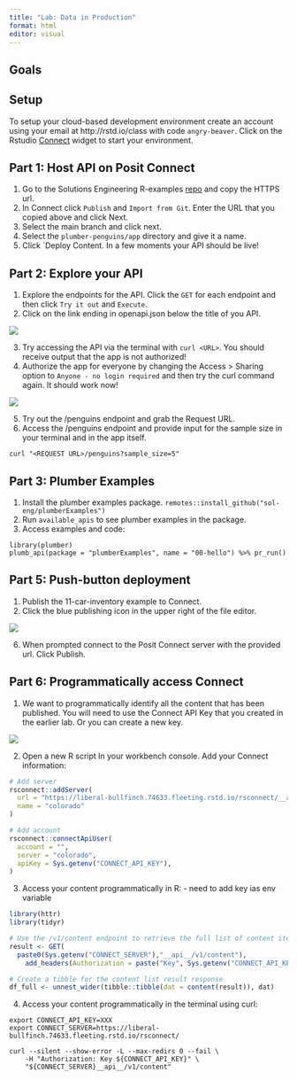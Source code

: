 ```yaml
---
title: "Lab: Data in Production"
format: html
editor: visual
---
```


## Goals

## Setup

To setup your cloud-based development environment create an account using your email at http://rstd.io/class with code `angry-beaver`. Click on the Rstudio [Connect](https://docs.posit.co/connect/user/) widget to start your environment.

## Part 1: Host API on Posit Connect

1.  Go to the Solutions Engineering R-examples [repo](https://github.com/sol-eng/r-examples) and copy the HTTPS url.
2.  In Connect click `Publish` and `Import from Git`. Enter the URL that you copied above and click Next.
3.  Select the main branch and click next.
4.  Select the `plumber-penguins/app` directory and give it a name.
5.  Click \`Deploy Content. In a few moments your API should be live!

## Part 2: Explore your API

1.  Explore the endpoints for the API. Click the `GET` for each endpoint and then click `Try it out` and `Execute`.
2.  Click on the link ending in openapi.json below the title of you API.

![](images/Screenshot%202023-09-11%20at%207.22.12%20PM.png)

3.  Try accessing the API via the terminal with `curl <URL>`. You should receive output that the app is not authorized!
4.  Authorize the app for everyone by changing the Access \> Sharing option to `Anyone - no login required` and then try the curl command again. It should work now!

![](images/Screenshot%202023-09-11%20at%207.27.05%20PM.png)

5.  Try out the /penguins endpoint and grab the Request URL.
6.  Access the /penguins endpoint and provide input for the sample size in your terminal and in the app itself.

`curl "<REQUEST URL>/penguins?sample_size=5"`

## Part 3: Plumber Examples

1.  Install the plumber examples package. `remotes::install_github("sol-eng/plumberExamples")`
2.  Run `available_apis` to see plumber examples in the package.
3.  Access examples and code:

```         
library(plumber)
plumb_api(package = "plumberExamples", name = "00-hello") %>% pr_run()
```

## Part 5: Push-button deployment

1.  Publish the 11-car-inventory example to Connect.
2.  Click the blue publishing icon in the upper right of the file editor.

![](images/Screenshot%202023-09-11%20at%207.44.06%20PM.png)

6.  When prompted connect to the Posit Connect server with the provided url. Click Publish.

## Part 6: Programmatically access Connect

1.  We want to programmatically identify all the content that has been published. You will need to use the Connect API Key that you created in the earlier lab. Or you can create a new key.

![](images/Screenshot%202023-09-11%20at%2011.16.59%20AM.png)

2.  Open a new R script In your workbench console. Add your Connect information:

```r
# Add server
rsconnect::addServer(
  url = "https://liberal-bullfinch.74633.fleeting.rstd.io/rsconnect/__api__",
  name = "colorado"
)

# Add account
rsconnect::connectApiUser(
  account = "",
  server = "colorado",
  apiKey = Sys.getenv("CONNECT_API_KEY"),
)
```

3.  Access your content programmatically in R: - need to add key ias env variable

``` R
library(httr)
library(tidyr)

# Use the /v1/content endpoint to retrieve the full list of content items
result <- GET(
  paste0(Sys.getenv("CONNECT_SERVER"),"__api__/v1/content"),
    add_headers(Authorization = paste("Key", Sys.getenv("CONNECT_API_KEY"))))

# Create a tibble for the content list result response
df_full <- unnest_wider(tibble::tibble(dat = content(result)), dat) 
```

4.  Access your content programmatically in the terminal using curl:

```         
export CONNECT_API_KEY=XXX
export CONNECT_SERVER=https://liberal-bullfinch.74633.fleeting.rstd.io/rsconnect/

curl --silent --show-error -L --max-redirs 0 --fail \
    -H "Authorization: Key ${CONNECT_API_KEY}" \
    "${CONNECT_SERVER}__api__/v1/content"
```
